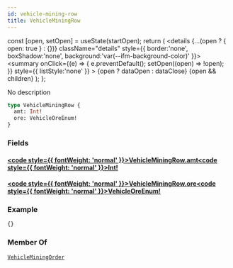 ```yaml
---
id: vehicle-mining-row
title: VehicleMiningRow
---
```









  const [open, setOpen] = useState(startOpen);
  return (
    <details {...(open ? { open: true } : {})} className="details" style={{ border:'none', boxShadow:'none', background:'var(--ifm-background-color)' }}>
      <summary
        onClick={(e) => {
          e.preventDefault();
          setOpen((open) => !open);
        }}
        style={{ listStyle:'none' }}
      >
      {open ? dataOpen : dataClose}
      </summary>
      {open && children}
    </details>
  );
};








No description


```graphql
type VehicleMiningRow {
  amt: Int!
  ore: VehicleOreEnum!
}
```




### Fields

#### [<code style={{ fontWeight: 'normal' }}>VehicleMiningRow.<b>amt</b></code>](#)<Bullet />[<code style={{ fontWeight: 'normal' }}><b>Int!</b></code>](/api/types/scalars/int.mdx) <Badge class="badge badge--secondary badge--non_null" text="non-null"/> <Badge class="badge badge--secondary " text="scalar"/> 



#### [<code style={{ fontWeight: 'normal' }}>VehicleMiningRow.<b>ore</b></code>](#)<Bullet />[<code style={{ fontWeight: 'normal' }}><b>VehicleOreEnum!</b></code>](/api/types/enums/vehicle-ore-enum.mdx) <Badge class="badge badge--secondary badge--non_null" text="non-null"/> <Badge class="badge badge--secondary " text="enum"/> 





### Example


```graphql
{}
```




### Member Of

[`VehicleMiningOrder`](/api/types/objects/vehicle-mining-order.mdx)  <Badge class="badge badge--secondary badge--relation" text="object"/>